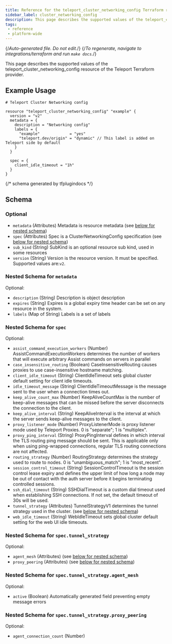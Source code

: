 ```yaml
---
title: Reference for the teleport_cluster_networking_config Terraform resource
sidebar_label: cluster_networking_config
description: This page describes the supported values of the teleport_cluster_networking_config resource of the Teleport Terraform provider.
tags:
 - reference
 - platform-wide
---
```


{/*Auto-generated file. Do not edit.*/}
{/*To regenerate, navigate to integrations/terraform and run `make docs`.*/}

This page describes the supported values of the teleport_cluster_networking_config resource of the Teleport Terraform provider.




## Example Usage

```hcl
# Teleport Cluster Networking config

resource "teleport_cluster_networking_config" "example" {
  version = "v2"
  metadata = {
    description = "Networking config"
    labels = {
      "example"             = "yes"
      "teleport.dev/origin" = "dynamic" // This label is added on Teleport side by default
    }
  }

  spec = {
    client_idle_timeout = "1h"
  }
}
```

{/*  schema generated by tfplugindocs */}
## Schema

### Optional

- `metadata` (Attributes) Metadata is resource metadata (see [below for nested schema](#nested-schema-for-metadata))
- `spec` (Attributes) Spec is a ClusterNetworkingConfig specification (see [below for nested schema](#nested-schema-for-spec))
- `sub_kind` (String) SubKind is an optional resource sub kind, used in some resources
- `version` (String) Version is the resource version. It must be specified. Supported values are:`v2`.

### Nested Schema for `metadata`

Optional:

- `description` (String) Description is object description
- `expires` (String) Expires is a global expiry time header can be set on any resource in the system.
- `labels` (Map of String) Labels is a set of labels


### Nested Schema for `spec`

Optional:

- `assist_command_execution_workers` (Number) AssistCommandExecutionWorkers determines the number of workers that will execute arbitrary Assist commands on servers in parallel
- `case_insensitive_routing` (Boolean) CaseInsensitiveRouting causes proxies to use case-insensitive hostname matching.
- `client_idle_timeout` (String) ClientIdleTimeout sets global cluster default setting for client idle timeouts.
- `idle_timeout_message` (String) ClientIdleTimeoutMessage is the message sent to the user when a connection times out.
- `keep_alive_count_max` (Number) KeepAliveCountMax is the number of keep-alive messages that can be missed before the server disconnects the connection to the client.
- `keep_alive_interval` (String) KeepAliveInterval is the interval at which the server sends keep-alive messages to the client.
- `proxy_listener_mode` (Number) ProxyListenerMode is proxy listener mode used by Teleport Proxies. 0 is "separate"; 1 is "multiplex".
- `proxy_ping_interval` (String) ProxyPingInterval defines in which interval the TLS routing ping message should be sent. This is applicable only when using ping-wrapped connections, regular TLS routing connections are not affected.
- `routing_strategy` (Number) RoutingStrategy determines the strategy used to route to nodes. 0 is "unambiguous_match"; 1 is "most_recent".
- `session_control_timeout` (String) SessionControlTimeout is the session control lease expiry and defines the upper limit of how long a node may be out of contact with the auth server before it begins terminating controlled sessions.
- `ssh_dial_timeout` (String) SSHDialTimeout is a custom dial timeout used when establishing SSH connections. If not set, the default timeout of 30s will be used.
- `tunnel_strategy` (Attributes) TunnelStrategyV1 determines the tunnel strategy used in the cluster. (see [below for nested schema](#nested-schema-for-spectunnel_strategy))
- `web_idle_timeout` (String) WebIdleTimeout sets global cluster default setting for the web UI idle timeouts.

### Nested Schema for `spec.tunnel_strategy`

Optional:

- `agent_mesh` (Attributes) (see [below for nested schema](#nested-schema-for-spectunnel_strategyagent_mesh))
- `proxy_peering` (Attributes) (see [below for nested schema](#nested-schema-for-spectunnel_strategyproxy_peering))

### Nested Schema for `spec.tunnel_strategy.agent_mesh`

Optional:

- `active` (Boolean) Automatically generated field preventing empty message errors


### Nested Schema for `spec.tunnel_strategy.proxy_peering`

Optional:

- `agent_connection_count` (Number)
